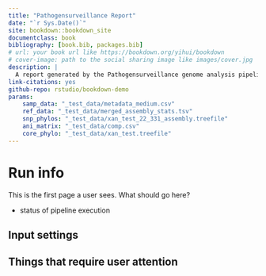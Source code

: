 ```yaml
--- 
title: "Pathogensurveillance Report"
date: "`r Sys.Date()`"
site: bookdown::bookdown_site
documentclass: book
bibliography: [book.bib, packages.bib]
# url: your book url like https://bookdown.org/yihui/bookdown
# cover-image: path to the social sharing image like images/cover.jpg
description: |
  A report generated by the Pathogensurveillance genome analysis pipeline.
link-citations: yes
github-repo: rstudio/bookdown-demo
params:
    samp_data: "_test_data/metadata_medium.csv"
    ref_data: "_test_data/merged_assembly_stats.tsv"
    snp_phylos: "_test_data/xan_test_22_331_assembly.treefile"
    ani_matrix: "_test_data/comp.csv"
    core_phylo: "_test_data/xan_test.treefile"
---
```


# Run info

This is the first page a user sees.
What should go here?

* status of pipeline execution

## Input settings

## Things that require user attention
